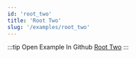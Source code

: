 ```yaml
---
id: 'root_two'
title: 'Root Two'
slug: '/examples/root_two'
---
```


<README />

:::tip Open Example In Github
[Root Two](https://github.com/facebookresearch/diffkt/tree/main/kotlin/examples/src/main/kotlin/examples/roottwo)
:::